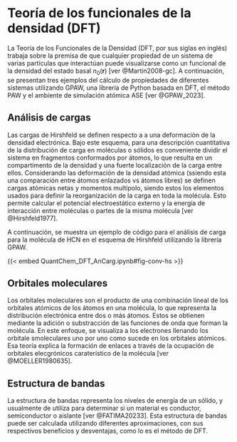 # Teoría de los funcionales de la densidad (DFT)

La Teoría de los Funcionales de la Densidad (DFT, por sus siglas en inglés) trabaja sobre la premisa de que cualquier propiedad de un sistema de varias partículas que interactúan puede visualizarse como un funcional de la densidad del estado basal $n_0(\textbf{r})$ [ver @Martin2008-gc]. A continuación, se presentan tres ejemplos del cálculo de propiedades de diferentes sistemas utilizando GPAW, una librería de Python basada en DFT, el método PAW y el ambiente de simulación atómica ASE [ver @GPAW_2023]. 

## Análisis de cargas

Las cargas de Hirshfeld se definen respecto a a una deformación de la densidad electrónica. Bajo este esquema, para una descripción cuantitativa 
de la distribución de carga en moléculas o sólidos es conveniente dividir el sistema en fragmentos conformados por átomos, lo
que resulta en un compartimento de la densidad y una fuerte localización de la carga entre ellos. Considerando las deformación de la densidad atómica (ssiendo esta una comparación entre átomos enlazados vs átomos libres) 
se definen cargas atómicas netas y momentos multipolo, siendo estos los elementos usados para definir la reorganización de la carga en toda la molécula. Esto permite calcular el potencial electroestático externo y la energía de interacción 
entre moléculas o partes de la misma molécula [ver @Hirshfeld1977].

A continuación, se muestra un ejemplo de código para el análisis de carga para la molécula de HCN en el esquema de Hirshfeld utilizando la librería GPAW.


{{< embed QuantChem_DFT_AnCarg.ipynb#fig-conv-hs >}}


## Orbitales moleculares

Los orbitales moleculares son el producto de una combinación lineal de los orbitales atómicos de los
átomos en una  molécula, lo que representa la distribución electrónica entre dos o más átomos. Estos se obtienen mediante la adición o substracción de las funciones de onda que forman la molécula. En este enfoque, se visualiza a los electrones llenando los orbitale smoleculares uno por uno como sucede en los orbitales atómicos. Esa teoría explica la formación de enlaces a través de la ocupación de orbitales elecgrónicos caraterístico de la molécula [ver @MOELLER1980635]. 


## Estructura de bandas

La estructura de bandas representa los niveles de energía de un sólido, y usualmente de utiliza para determinar si un material es conductor, semiconductor o aislante [ver @FATIMA20233]. Esta estructura de bandas puede ser calculada utilizando diferentes aproximaciones, con sus respectivos beneficios y desventajas, como lo es el método de DFT. 


